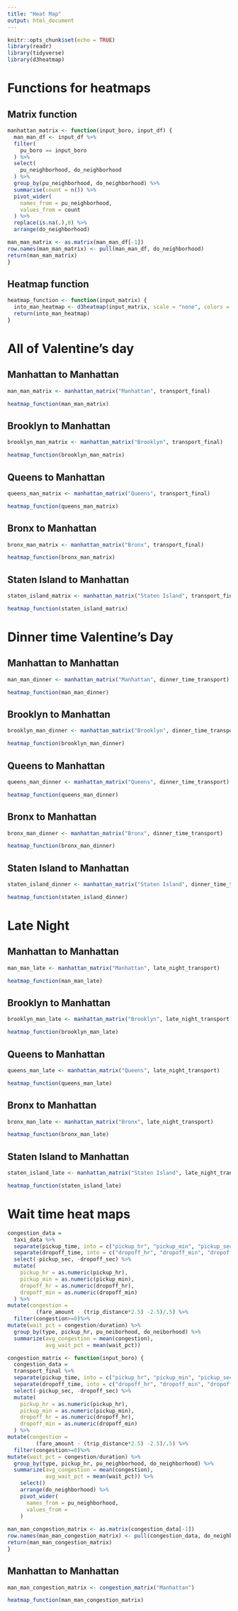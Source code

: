 ```yaml
---
title: "Heat Map"
output: html_document
---
```


```r
knitr::opts_chunk$set(echo = TRUE)
library(readr)
library(tidyverse)
library(d3heatmap)
```

# Functions for heatmaps 

## Matrix function


```r
manhattan_matrix <- function(input_boro, input_df) {
  man_man_df <- input_df %>% 
  filter(
    pu_boro == input_boro
  ) %>% 
  select(
    pu_neighborhood, do_neighborhood
  ) %>% 
  group_by(pu_neighborhood, do_neighborhood) %>% 
  summarise(count = n()) %>% 
  pivot_wider(
    names_from = pu_neighborhood,
    values_from = count
  ) %>% 
  replace(is.na(.),0) %>% 
  arrange(do_neighborhood) 

man_man_matrix <- as.matrix(man_man_df[-1])
row.names(man_man_matrix) <- pull(man_man_df, do_neighborhood)  
return(man_man_matrix)
}
```

## Heatmap function

```r
heatmap_function <- function(input_matrix) {
  into_man_heatmap <- d3heatmap(input_matrix, scale = "none", colors = "RdPu",  dendrogram = "none", Rowv = FALSE, Colv = FALSE) 
  return(into_man_heatmap)
}
```

# All of Valentine's day

## Manhattan to Manhattan

```r
man_man_matrix <- manhattan_matrix("Manhattan", transport_final)

heatmap_function(man_man_matrix)
```


## Brooklyn to Manhattan

```r
brooklyn_man_matrix <- manhattan_matrix("Brooklyn", transport_final)

heatmap_function(brooklyn_man_matrix)
```

## Queens to Manhattan

```r
queens_man_matrix <- manhattan_matrix("Queens", transport_final)

heatmap_function(queens_man_matrix)
```

## Bronx to Manhattan

```r
bronx_man_matrix <- manhattan_matrix("Bronx", transport_final) 

heatmap_function(bronx_man_matrix)
```

## Staten Island to Manhattan

```r
staten_island_matrix <- manhattan_matrix("Staten Island", transport_final)

heatmap_function(staten_island_matrix)
```

# Dinner time Valentine's Day

## Manhattan to Manhattan

```r
man_man_dinner <- manhattan_matrix("Manhattan", dinner_time_transport)

heatmap_function(man_man_dinner)
```


## Brooklyn to Manhattan

```r
brooklyn_man_dinner <- manhattan_matrix("Brooklyn", dinner_time_transport)

heatmap_function(brooklyn_man_dinner)
```

## Queens to Manhattan

```r
queens_man_dinner <- manhattan_matrix("Queens", dinner_time_transport)

heatmap_function(queens_man_dinner)
```

## Bronx to Manhattan

```r
bronx_man_dinner <- manhattan_matrix("Bronx", dinner_time_transport) 

heatmap_function(bronx_man_dinner)
```

## Staten Island to Manhattan

```r
staten_island_dinner <- manhattan_matrix("Staten Island", dinner_time_transport)

heatmap_function(staten_island_dinner)
```

# Late Night 

## Manhattan to Manhattan

```r
man_man_late <- manhattan_matrix("Manhattan", late_night_transport)

heatmap_function(man_man_late)
```


## Brooklyn to Manhattan

```r
brooklyn_man_late <- manhattan_matrix("Brooklyn", late_night_transport)

heatmap_function(brooklyn_man_late)
```

## Queens to Manhattan

```r
queens_man_late <- manhattan_matrix("Queens", late_night_transport)

heatmap_function(queens_man_late)
```

## Bronx to Manhattan

```r
bronx_man_late <- manhattan_matrix("Bronx", late_night_transport) 

heatmap_function(bronx_man_late)
```

## Staten Island to Manhattan

```r
staten_island_late <- manhattan_matrix("Staten Island", late_night_transport)

heatmap_function(staten_island_late)
```


# Wait time heat maps
```r
congestion_data = 
  taxi_data %>% 
  separate(pickup_time, into = c("pickup_hr", "pickup_min", "pickup_sec"), sep = ":") %>% 
  separate(dropoff_time, into = c("dropoff_hr", "dropoff_min", "dropoff_sec"), sep = ":") %>% 
  select(-pickup_sec, -dropoff_sec) %>% 
  mutate(
    pickup_hr = as.numeric(pickup_hr),
    pickup_min = as.numeric(pickup_min),
    dropoff_hr = as.numeric(dropoff_hr),
    dropoff_min = as.numeric(dropoff_min)
  ) %>% 
mutate(congestion = 
         (fare_amount - (trip_distance*2.5) -2.5)/.5) %>% 
  filter(congestion>=0)%>% 
mutate(wait_pct = congestion/duration) %>% 
  group_by(type, pickup_hr, pu_neiborhood, do_neiborhood) %>%  
  summarize(avg_congestion = mean(congestion),
            avg_wait_pct = mean(wait_pct))
```

```r
congestion_matrix <- function(input_boro) {
  congestion_data = 
  transport_final %>% 
  separate(pickup_time, into = c("pickup_hr", "pickup_min", "pickup_sec"), sep = ":") %>% 
  separate(dropoff_time, into = c("dropoff_hr", "dropoff_min", "dropoff_sec"), sep = ":") %>% 
  select(-pickup_sec, -dropoff_sec) %>% 
  mutate(
    pickup_hr = as.numeric(pickup_hr),
    pickup_min = as.numeric(pickup_min),
    dropoff_hr = as.numeric(dropoff_hr),
    dropoff_min = as.numeric(dropoff_min)
  ) %>% 
mutate(congestion = 
         (fare_amount - (trip_distance*2.5) -2.5)/.5) %>% 
  filter(congestion>=0)%>% 
mutate(wait_pct = congestion/duration) %>% 
  group_by(type, pickup_hr, pu_neighborhood, do_neighborhood) %>%  
  summarize(avg_congestion = mean(congestion),
            avg_wait_pct = mean(wait_pct)) %>% 
    select()
    arrange(do_neighborhood) %>% 
    pivot_wider(
      names_from = pu_neighborhood,
      values_from = 
    )
  
man_man_congestion_matrix <- as.matrix(congestion_data[-1])
row.names(man_man_congestion_matrix) <- pull(congestion_data, do_neighborhood)  
return(man_man_congestion_matrix)  
}
```

## Manhattan to Manhattan 
```r
man_man_congestion_matrix <- congestion_matrix("Manhattan")

heatmap_function(man_man_congestion_matrix)
```

